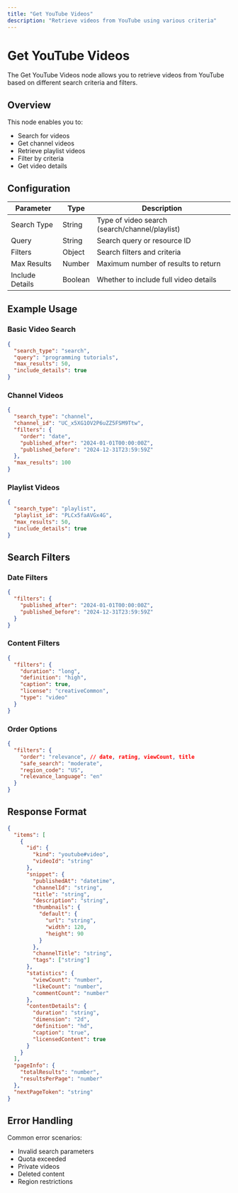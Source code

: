 ```yaml
---
title: "Get YouTube Videos"
description: "Retrieve videos from YouTube using various criteria"
---
```


# Get YouTube Videos

The Get YouTube Videos node allows you to retrieve videos from YouTube based on different search criteria and filters.

## Overview

This node enables you to:

- Search for videos
- Get channel videos
- Retrieve playlist videos
- Filter by criteria
- Get video details

## Configuration

| Parameter       | Type    | Description                                    |
| --------------- | ------- | ---------------------------------------------- |
| Search Type     | String  | Type of video search (search/channel/playlist) |
| Query           | String  | Search query or resource ID                    |
| Filters         | Object  | Search filters and criteria                    |
| Max Results     | Number  | Maximum number of results to return            |
| Include Details | Boolean | Whether to include full video details          |

## Example Usage

### Basic Video Search

```json
{
  "search_type": "search",
  "query": "programming tutorials",
  "max_results": 50,
  "include_details": true
}
```

### Channel Videos

```json
{
  "search_type": "channel",
  "channel_id": "UC_x5XG1OV2P6uZZ5FSM9Ttw",
  "filters": {
    "order": "date",
    "published_after": "2024-01-01T00:00:00Z",
    "published_before": "2024-12-31T23:59:59Z"
  },
  "max_results": 100
}
```

### Playlist Videos

```json
{
  "search_type": "playlist",
  "playlist_id": "PLCx5faAVGx4G",
  "max_results": 50,
  "include_details": true
}
```

## Search Filters

### Date Filters

```json
{
  "filters": {
    "published_after": "2024-01-01T00:00:00Z",
    "published_before": "2024-12-31T23:59:59Z"
  }
}
```

### Content Filters

```json
{
  "filters": {
    "duration": "long",
    "definition": "high",
    "caption": true,
    "license": "creativeCommon",
    "type": "video"
  }
}
```

### Order Options

```json
{
  "filters": {
    "order": "relevance", // date, rating, viewCount, title
    "safe_search": "moderate",
    "region_code": "US",
    "relevance_language": "en"
  }
}
```

## Response Format

```json
{
  "items": [
    {
      "id": {
        "kind": "youtube#video",
        "videoId": "string"
      },
      "snippet": {
        "publishedAt": "datetime",
        "channelId": "string",
        "title": "string",
        "description": "string",
        "thumbnails": {
          "default": {
            "url": "string",
            "width": 120,
            "height": 90
          }
        },
        "channelTitle": "string",
        "tags": ["string"]
      },
      "statistics": {
        "viewCount": "number",
        "likeCount": "number",
        "commentCount": "number"
      },
      "contentDetails": {
        "duration": "string",
        "dimension": "2d",
        "definition": "hd",
        "caption": "true",
        "licensedContent": true
      }
    }
  ],
  "pageInfo": {
    "totalResults": "number",
    "resultsPerPage": "number"
  },
  "nextPageToken": "string"
}
```

## Error Handling

Common error scenarios:

- Invalid search parameters
- Quota exceeded
- Private videos
- Deleted content
- Region restrictions
